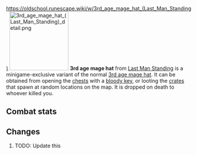 https://oldschool.runescape.wiki/w/3rd_age_mage_hat_(Last_Man_Standing)
{{Infobox Item
|name = 3rd age mage hat
|image = [[File:3rd age mage hat (Last Man Standing).png]]
|release = [[4 August]] [[2016]]
|update = Last Man Standing Beta and Splashing Restrictions  # TODO: Update this
|members = No
|quest = No
|tradeable = No
|placeholder = No
|equipable = Yes
|stackable = No
|noteable = Yes
|options = Wield, Drop   # TODO: Update this
|examine = Fabulously ancient mage protection enchanted in the 3rd Age.
|value = 40
|alchable = No
|weight = 0.4
|id = 27183
}}
[[File:3rd age mage hat (Last Man Standing) detail.png|160px|left]]
'''3rd age mage hat''' from [[Last Man Standing]] is a minigame-exclusive variant of the normal [[3rd age mage hat]]. It can be obtained from opening the [[Chest (Last Man Standing)|chests]] with a [[bloody key]], or looting the [[Crate (Last Man Standing)|crates]] that spawn at random locations on the map. It is dropped on death to whoever killed you.

==Combat stats==
{{Infobox Bonuses
|astab = 0
|aslash = 0
|acrush = 0
|amagic = 8
|arange = 0
|dstab = 0
|dslash = 0
|dcrush = 0
|dmagic = 8
|drange = 0
|str = 0
|rstr = 0
|mdmg = 1
|prayer = 0
|slot = head
|image = [[File:3rd age mage hat equipped male.png|160px]]
|altimage = [[File:3rd age mage hat equipped female.png|160px]]
}}

==Changes==
# TODO: Update this
{{Subject changes header}}
{{Subject changes
|date = 4 August 2016
|update = Last Man Standing
|change = The item was made fully available with the release of Last Man Standing.
}}
{{Subject changes footer}}

{{Last Man Standing In-game Items}}